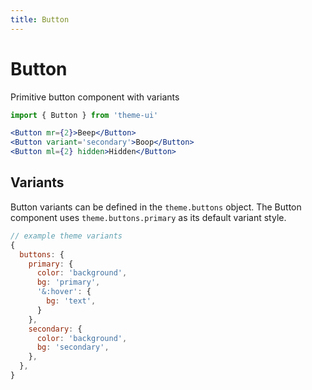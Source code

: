 ```yaml
---
title: Button
---
```


# Button

Primitive button component with variants

```js
import { Button } from 'theme-ui'
```

```jsx live=true
<Button mr={2}>Beep</Button>
<Button variant='secondary'>Boop</Button>
<Button ml={2} hidden>Hidden</Button>
```

## Variants

Button variants can be defined in the `theme.buttons` object.
The Button component uses `theme.buttons.primary` as its default variant style.

```js
// example theme variants
{
  buttons: {
    primary: {
      color: 'background',
      bg: 'primary',
      '&:hover': {
        bg: 'text',
      }
    },
    secondary: {
      color: 'background',
      bg: 'secondary',
    },
  },
}
```
